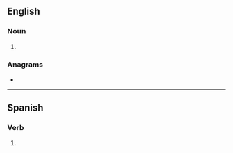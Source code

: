 ==English==

===Noun===
{{head|en|noun form}}

# {{plural of|en|sierra}}

===Anagrams===
* {{anagrams|en|a=aeirrss|arrises|irasers|raisers}}

----

==Spanish==

===Verb===
{{head|es|verb form}}

# {{es-verb form of|ending=ar|mood=indicative|tense=present|pers=2|formal=no|number=singular|serrar}}